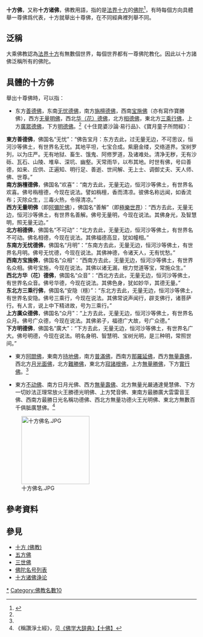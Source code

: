 {{佛教}}'''十方佛'''，又称'''十方诸佛'''，佛教用語，指的是[[法界|法界]][[十方_(佛教)|十方]]的[[佛陀|佛陀]]<ref name="敦煌禮懺文">{{cite book|author=汪娟|title=《敦煌禮懺文研究 》|date=1998-09-15|publisher=法鼓文化|location=臺灣|isbn=9578473753}}</ref>{{rp|139-162}}，有時每個方向具體舉一尊佛爲代表，十方就舉出十尊佛，在不同經典裡列舉不同。

==泛稱==
大乘佛教認為[[法界|法界]][[十方_(佛教)|十方]]有無數個世界，每個世界都有一尊佛陀教化。因此以十方諸佛泛稱所有的佛陀。

==具體的十方佛==
舉出十尊佛時，可以指：
* 东方[[善德佛|善德佛]]，东南[[无忧德佛|无忧德佛]]，南方[[旃檀德佛|旃檀德佛]]，西南[[宝施佛|宝施佛]]（亦有寫作寶勝佛），西方[[阿弥陀佛|无量明佛]]，西北[[华德佛|华（花）德佛]]，北方[[相德佛|相德佛]]，東北方[[三乘行佛|三乘行佛]]，上方[[廣眾德佛|廣眾德佛]]，下方[[明德佛|明德佛]]。<ref name="敦煌禮懺文" />{{rp|139-162}}<ref>《十住毘婆沙論·易行品》、《寶月童子所問經》：<br/>
'''東方善德佛'''，佛国名“无忧”：“佛告宝月：东方去此，过无量无边，不可思议，恒河沙等佛土，有世界名无忧。其地平坦，七宝合成。紫磨金缕，交络道界。宝树罗列，以为庄严。无有地狱、畜生、饿鬼、阿修罗道，及诸难处。清净无秽，无有沙砾、瓦石、山陵、堆阜、深坑、幽壑。天常雨华，以布其地。时世有佛，号曰善德，如来、应供、正遍知、明行足、善逝、世间解、无上士、调御丈夫、天人师、佛、世尊。”<br/>
'''南方旃檀德佛'''，佛国名“欢喜”：“南方去此，无量无边，恒河沙等佛土，有世界名欢喜。佛号栴檀德，今现在说法。譬如栴檀，香而清凉。彼佛名称远闻，如香流布；灭除众生，三毒火热，令得清凉。”<br/>
'''西方无量明佛'''（即[[阿彌陀佛|阿彌陀佛]]），佛国名“善解”（即[[極樂世界|極樂世界]]）：“西方去此，无量无边，恒河沙等佛土，有世界名善解。佛号无量明，今现在说法。其佛身光，及智慧明，照无量无边。”<br/>
'''北方相德佛'''，佛国名“不可动”：“北方去此，无量无边，恒河沙等佛土，有世界名不可动。佛名相德，今现在说法。其佛福德高显，犹如幢相。”<br/>
'''东南方无忧德佛'''，佛国名“月明”：“东南方去此，无量无边，恒河沙等佛土，有世界名月明。佛号无忧德，今现在说法。其佛神德，令诸天人，无有忧愁。”<br/>
'''西南方宝施佛'''，佛国名“众相”：“西南方去此，无量无边，恒河沙等佛土，有世界名众相。佛号宝施，今现在说法。其佛以诸无漏，根力觉道等宝，常施众生。”<br/>
'''西北方华（花）德佛'''，佛国名“众音”：“西北方去此，无量无边，恒河沙等佛土，有世界名众音。佛号华德，今现在说法。其佛色身，犹如妙华，其德无量。”<br/>
'''东北方三乘行佛'''，佛国名“安隐（穩）”：“东北方去此，无量无边，恒河沙等佛土，有世界名安隐。佛号三乘行，今现在说法。其佛常说声闻行，辟支佛行，诸菩萨行。有人言，说上中下精进故，号为三乘行。”<br/>
'''上方廣众德佛'''，佛国名“众月”：“上方去此，无量无边，恒河沙等佛土，有世界名众月。佛号广众德，今现在说法。其佛弟子，福德广大故，号广众德。”<br/>
'''下方明德佛'''，佛国名“廣大”：“下方去此，无量无边，恒河沙等佛土，有世界名广大。佛号明德，今现在说法。明名身明、智慧明、宝树光明，是三种明，常照世间。”
</ref>

* 東方[[阿閦佛|阿閦佛]]，東南方[[持地佛|持地佛]]，南方[[普滿佛|普滿佛]]，西南方[[那羅延佛|那羅延佛]]，西方[[無量壽佛|無量壽佛]]，西北方[[月光面佛|月光面佛]]，北方[[難勝佛|難勝佛]]，東北方[[寂諸根佛|寂諸根佛]]，上方[[無量勝佛|無量勝佛]]，下方[[實行佛|實行佛]]。<ref name="敦煌禮懺文" />{{rp|139-162}}

* 東方[[阿閦佛|不动佛]]、南方日月光佛、西方[[阿弥陀佛|無量壽佛]]、北方無量光嚴通達覺慧佛、下方一切妙法正理常放火王勝德光明佛、上方梵音佛、東南方最勝廣大雲雷音王佛、西南方最勝日光名稱功德佛、西北方無量功德火王光明佛、東北方無數百千俱胝廣慧佛。<ref>《稱讚淨土經》，见[[:s:佛學大辭典/十佛|《佛学大辞典》【十佛】]]</ref>

[[File:十方佛名.JPG|180px]]

== 參考資料 ==
{{reflist}}

== 參見 ==
* [[十方_(佛教)|十方 (佛教)]]
*[[五方佛|五方佛]]
*[[三世佛|三世佛]]
*[[佛陀名号列表|佛陀名号列表]]
*[[十方诸佛诤论|十方诸佛诤论]]

{{諸佛}}
{{佛教主題}}
{{Authority control}}
[[Category:佛|*]]
[[Category:佛教名數10|Category:佛教名數10]]